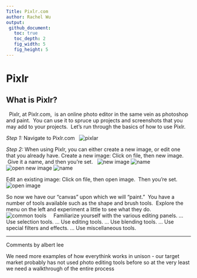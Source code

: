 ```yaml
---
Title: Pixlr.com
author: Rachel Wu
output:
 github_document:
   toc: true
   toc_depth: 2
   fig_width: 5
   fig_height: 5
---
```

# Pixlr
## What is Pixlr?
 
Pixlr, at Pixlr.com,  is an online photo editor in the same vein as photoshop and paint.  You can use it to spruce up projects and screenshots that you may add to your projects.  Let’s run through the basics of how to use Pixlr.
 

*Step 1:* Navigate to Pixlr.com
 
![pixlar](https://user-images.githubusercontent.com/28161368/27210747-a06ae908-5222-11e7-985f-13351fee7e3a.PNG)
 
 

*Step 2:* When using Pixlr, you can either create a new image, or edit one that you already have.
Create a new image: Click on file, then new image.  Give it a name, and then you’re set.
 
![new image](https://user-images.githubusercontent.com/28161368/27210931-f74463f2-5223-11e7-8f42-5f71bf8ebe36.png)
![name](https://user-images.githubusercontent.com/28161368/27211050-9cf593d4-5224-11e7-84ed-a2f9385dc3ce.PNG)
![open new image](https://user-images.githubusercontent.com/28161368/27211102-f06bc678-5224-11e7-8ed8-278cd98eb5b6.PNG)
![name](https://user-images.githubusercontent.com/28161368/27211050-9cf593d4-5224-11e7-84ed-a2f9385dc3ce.PNG)
 
 

Edit an existing image: Click on file, then open image.  Then you’re set.
 
![open image](https://user-images.githubusercontent.com/28161368/27211263-191c8480-5226-11e7-89de-c57fec79ad22.PNG)
 

So now we have our “canvas” upon which we will “paint.”  You have a number of tools available such as the shape and brush tools.  Explore the menu on the left and experiment a little to see what they do.
 
![common tools](https://user-images.githubusercontent.com/28161368/27211330-949e804a-5226-11e7-9aba-e74c870e4659.jpg)
 
 
Familiarize yourself with the various editing panels. ...
Use selection tools. ...
Use editing tools. ...
Use blending tools. ...
Use special filters and effects. ...
Use miscellaneous tools.

-------------------------------------------------------------------------------------------------------
Comments by albert lee

We need more examples of how everythink works in unison - our target market probably has not used photo editing tools before so at the very least we need a walkthrough of the entire process
